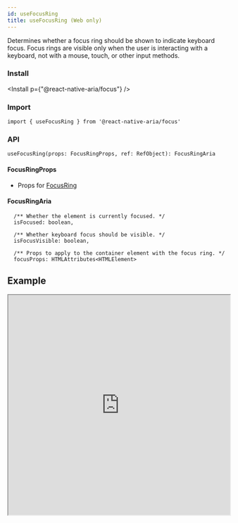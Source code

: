 ```yaml
---
id: useFocusRing
title: useFocusRing (Web only)
---
```



Determines whether a focus ring should be shown to indicate keyboard focus. Focus rings are visible only when the user is interacting with a keyboard, not with a mouse, touch, or other input methods.

### Install

<Install p={"@react-native-aria/focus"} />

### Import

```
import { useFocusRing } from '@react-native-aria/focus'
```

### API

```
useFocusRing(props: FocusRingProps, ref: RefObject): FocusRingAria
```

#### FocusRingProps

- Props for [FocusRing](https://react-spectrum.adobe.com/react-aria/useFocusRing.html)

#### FocusRingAria

```
  /** Whether the element is currently focused. */
  isFocused: boolean,

  /** Whether keyboard focus should be visible. */
  isFocusVisible: boolean,

  /** Props to apply to the container element with the focus ring. */
  focusProps: HTMLAttributes<HTMLElement>
```

## Example

<iframe
  src="https://snack.expo.io/embedded/@nishanbende/usefocusring?preview=true&platform=web&theme=dark"
  height="500"
  width="100%"
/>
